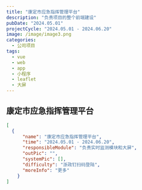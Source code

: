 ```yaml
---
title: "康定市应急指挥管理平台"
description: "负责项目的整个前端建设"
pubDate: "2024.05.01"
projectCycle: "2024.05.01 - 2024.06.20"
image: /image/image3.png
categories:
  - 公司项目
tags:
  - vue
  - web
  - app
  - 小程序
  - leaflet
  - 大屏
---
```


## 康定市应急指挥管理平台

```json
[
  {
      "name": "康定市应急指挥管理平台",
      "time": "2024.05.01 - 2024.06.20",
      "responsibleModule": "负责实时监测模块和大屏",
      "outPic": "",
      "systemPic": [],
      "difficulty": "浙政钉扫码登陆",
      "moreInfo": "更多"
    }
]
```

